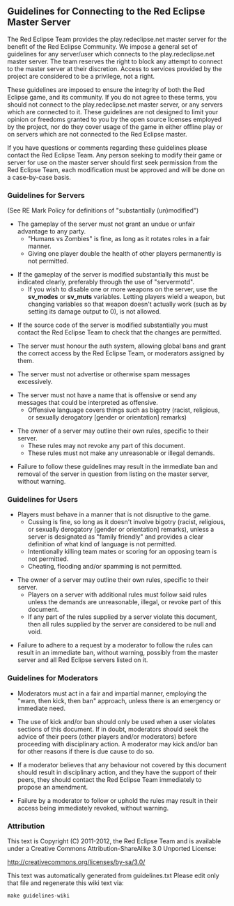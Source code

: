 == Guidelines for Connecting to the Red Eclipse Master Server ==

The Red Eclipse Team provides the play.redeclipse.net master server for the
benefit of the Red Eclipse Community. We impose a general set of guidelines
for any server/user which connects to the play.redeclipse.net master server.
The team reserves the right to block any attempt to connect to the master
server at their discretion. Access to services provided by the project are
considered to be a privilege, not a right.

These guidelines are imposed to ensure the integrity of both the Red Eclipse
game, and its community. If you do not agree to these terms, you should not
connect to the play.redeclipse.net master server, or any servers which are
connected to it. These guidelines are not designed to limit your opinion or
freedoms granted to you by the open source licenses employed by the project,
nor do they cover usage of the game in either offline play or on servers
which are not connected to the Red Eclipse master.

If you have questions or comments regarding these guidelines please contact
the Red Eclipse Team. Any person seeking to modify their game or server for
use on the master server should first seek permission from the Red Eclipse
Team, each modification must be approved and will be done on a case-by-case
basis.

=== Guidelines for Servers ===

(See RE Mark Policy for definitions of "substantially (un)modified")

* The gameplay of the server must not grant an undue or unfair advantage to any party.
** "Humans vs Zombies" is fine, as long as it rotates roles in a fair manner.
** Giving one player double the health of other players permanently is not permitted.

* If the gameplay of the server is modified substantially this must be indicated clearly, preferably through the use of "servermotd".
** If you wish to disable one or more weapons on the server, use the '''sv_''<weapon>''modes''' or '''sv_''<weapon>''muts''' variables. Letting players wield a weapon, but changing variables so that weapon doesn't actually work (such as by setting its damage output to 0), is not allowed.

* If the source code of the server is modified substantially you must contact the Red Eclipse Team to check that the changes are permitted.

* The server must honour the auth system, allowing global bans and grant the correct access by the Red Eclipse Team, or moderators assigned by them.

* The server must not advertise or otherwise spam messages excessively.

* The server must not have a name that is offensive or send any messages that could be interpreted as offensive.
** Offensive language covers things such as bigotry (racist, religious, or sexually derogatory [gender or orientation] remarks)

* The owner of a server may outline their own rules, specific to their server.
** These rules may not revoke any part of this document.
** These rules must not make any unreasonable or illegal demands.

* Failure to follow these guidelines may result in the immediate ban and removal of the server in question from listing on the master server, without warning.

=== Guidelines for Users ===

* Players must behave in a manner that is not disruptive to the game.
** Cussing is fine, so long as it doesn't involve bigotry (racist, religious, or sexually derogatory [gender or orientation] remarks), unless a server is designated as "family friendly" and provides a clear definition of what kind of language is not permitted.
** Intentionally killing team mates or scoring for an opposing team is not permitted.
** Cheating, flooding and/or spamming is not permitted.

* The owner of a server may outline their own rules, specific to their server.
** Players on a server with additional rules must follow said rules unless the demands are unreasonable, illegal, or revoke part of this document.
** If any part of the rules supplied by a server violate this document, then all rules supplied by the server are considered to be null and void.

* Failure to adhere to a request by a moderator to follow the rules can result in an immediate ban, without warning, possibly from the master server and all Red Eclipse servers listed on it.

=== Guidelines for Moderators ===

* Moderators must act in a fair and impartial manner, employing the "warn, then kick, then ban" approach, unless there is an emergency or immediate need.

* The use of kick and/or ban should only be used when a user violates sections of this document. If in doubt, moderators should seek the advice of their peers (other players and/or moderators) before proceeding with disciplinary action. A moderator may kick and/or ban for other reasons if there is due cause to do so.

* If a moderator believes that any behaviour not covered by this document should result in disciplinary action, and they have the support of their peers, they should contact the Red Eclipse Team immediately to propose an amendment.

* Failure by a moderator to follow or uphold the rules may result in their access being immediately revoked, without warning.

=== Attribution ===

This text is Copyright (C) 2011-2012, the Red Eclipse Team
and is available under a Creative Commons Attribution-ShareAlike 3.0 Unported
License:

http://creativecommons.org/licenses/by-sa/3.0/


This text was automatically generated from guidelines.txt
Please edit only that file and regenerate this wiki text via:
 make guidelines-wiki